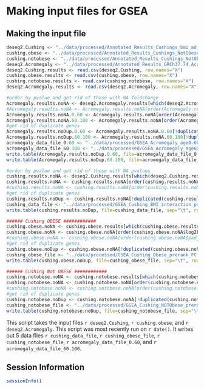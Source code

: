 Making input files for GSEA
========================================================

Making the input file
----------------------

```r

deseq2.Cushing <- "../data/processed/Annotated_Results_Cushings_bmi_adjusting.csv"
cushing.obese <- "../data/processed/Annotated_Results_Cushings_NotObese_and_Obese.csv"
cushing.notobese <- "../data/processed/Annotated_Results_Cushings_NotObese_and_Obese.csv"
deseq2.Acromegaly <- "../data/processed/Annotated_Results_GRCh37.74_Acromegaly_Age.csv"
deseq2.Cushing.results <- read.csv(deseq2.Cushing, row.names="X")
cushing.obese.results <- read.csv(cushing.obese, row.names="X")
cushing.notobese.results <- read.csv(cushing.notobese, row.names="X")
deseq2.Acromegaly.results <- read.csv(deseq2.Acromegaly, row.names="X")

#order by pvalue and get rid of those with NA foldchange
Acromegaly.results.noNA <- deseq2.Acromegaly.results[which(deseq2.Acromegaly.results$padj != 'NA'),]
#Acromegaly.results.noNA <- Acromegaly.results.noNA[order(Acromegaly.results.noNA$log2FoldChange,decreasing=TRUE),]
Acromegaly.results.noNA.0.60 <- Acromegaly.results.noNA[order(Acromegaly.results.noNA$log2FC_AcrovsCon_0.60),c(24,8)]
Acromegaly.results.noNA.60.100 <- Acromegaly.results.noNA[order(Acromegaly.results.noNA$log2FC_AcrovsCon_60.100),c(24,12)]
#get rid of duplicate genes
Acromegaly.results.noDup.0.60 <- Acromegaly.results.noNA.0.60[!duplicated(Acromegaly.results.noNA$external_gene_id),]
Acromegaly.results.noDup.60.100 <- Acromegaly.results.noNA.60.100[!duplicated(Acromegaly.results.noNA$external_gene_id),]
acromegaly_data_file_0.60 <- "../data/processed/GSEA_Acromegaly_age0-60_adjusted_prerank_FC.rnk"
acromegaly_data_file_60.100 <- "../data/processed/GSEA_Acromegaly_age60-100_adjusted_prerank_FC.rnk"
write.table(Acromegaly.results.noDup.0.60, file=acromegaly_data_file_0.60, sep="\t", quote=FALSE, row.names=FALSE)
write.table(Acromegaly.results.noDup.60.100, file=acromegaly_data_file_60.100, sep="\t", quote=FALSE, row.names=FALSE)

#order by pvalue and get rid of those with NA pvalues
cushing.results.noNA <- deseq2.Cushing.results[which(deseq2.Cushing.results$log2FoldChange != 'NA'),]
cushing.results.noNA <- cushing.results.noNA[order(cushing.results.noNA$log2FoldChange,decreasing=TRUE),c(16,3)]
#cushing.results.noNA <- cushing.results.noNA[order(cushing.results.noNA$padj),c(20,19)]
#get rid of duplicate genes
cushing.results.noDup <- cushing.results.noNA[!duplicated(cushing.results.noNA$external_gene_id),]
cushing_data_file <- "../data/processed/GSEA_Cushing_BMI_interaction_prerank_FC.rnk"
write.table(cushing.results.noDup, file=cushing_data_file, sep="\t", row.names=FALSE, quote=FALSE)

###### Cushing OBESE ############
cushing.obese.noNA <- cushing.obese.results[which(cushing.obese.results$log2FC_Obese_CushingvCon != 'NA'),]
cushing.obese.noNA <- cushing.obese.noNA[order(cushing.obese.noNA$log2FC_Obese_CushingvCon,decreasing=TRUE), c(10,6)]
#cushing.obese.noNA <- cushing.obese.noNA[order(cushing.obese.noNA$padj, decreasing=TRUE),c(8,7)]
#get rid of duplicate genes
cushing.obese.noDup <- cushing.obese.noNA[!duplicated(cushing.obese.noNA$external_gene_id),]
cushing_obese_file <- "../data/processed/GSEA_Cushing_Obese_prerank_FC.rnk"
write.table(cushing.obese.noDup, file=cushing_obese_file, sep="\t", row.names=FALSE, quote=FALSE)

###### Cushing Not OBESE ############
cushing.notobese.noNA <- cushing.notobese.results[which(cushing.notobese.results$log2FC_NotObese_CushingvCon != 'NA'),]
cushing.notobese.noNA <- cushing.notobese.noNA[order(cushing.notobese.noNA$log2FC_NotObese_CushingvCon,decreasing=TRUE),c(10,2)]
#cushing.notobese.noNA <- cushing.notobese.noNA[order(cushing.notobese.noNA$padj),c(8,7)]
#get rid of duplicate genes
cushing.notobese.noDup <- cushing.notobese.noNA[!duplicated(cushing.notobese.noNA$external_gene_id),]
cushing_notobese_file <- "../data/processed/GSEA_Cushing_NOTObese_prerank_FC.rnk"
write.table(cushing.notobese.noDup, file=cushing_notobese_file, sep="\t", row.names=FALSE, quote=FALSE)

```

This script takes the input files `r deseq2.Cushing`, `r cushing.obese`, and `r deseq2.Acromegaly`.  This script was most recently run on `r date()`.  It writes out 5 data files `r cushing_data_file`, `r cushing_obese_file`, `r cushing_notobese_file`, `r acromegaly_data_file_0.60`, and `r acromegaly_data_file_60.100`.


Session Information
---------------------

```r
sessionInfo()
```